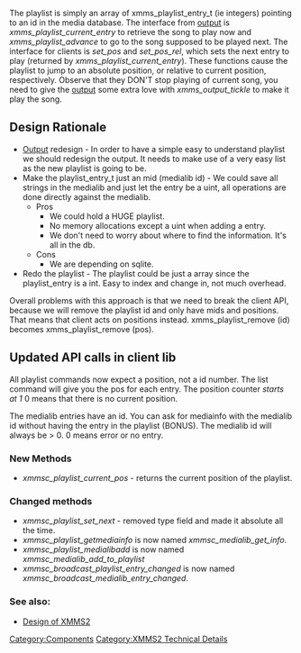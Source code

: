 {{Navbar}}

The playlist is simply an array of xmms_playlist_entry_t (ie integers) pointing to an id in the media database. The interface from [[Component:Output | output]] is ''xmms_playlist_current_entry'' to retrieve the song to play now and ''xmms_playlist_advance'' to go to the song supposed to be played next. The interface for clients is ''set_pos'' and ''set_pos_rel'', which sets the next entry to play (returned by ''xmms_playlist_current_entry''). These functions cause the playlist to jump to an absolute position, or relative to current position, respectively. Observe that they DON'T stop playing of current song, you need to give the [[Component:Output | output]] some extra love with ''xmms_output_tickle'' to make it play the song.

== Design Rationale ==

* [[Component:Output | Output]] redesign - In order to have a simple easy to understand playlist we should redesign the output. It needs to make use of a very easy list as the new playlist is going to be.
* Make the playlist_entry_t just an mid (medialib id) - We could save all strings in the medialib and just let the entry be a uint, all operations are done directly against the medialib.
**Pros
*** We could hold a HUGE playlist.
*** No memory allocations except a uint when adding a entry.
*** We don't need to worry about where to find the information. It's all in the db.
** Cons
*** We are depending on sqlite.
* Redo the playlist - The playlist could be just a array since the playlist_entry is a int. Easy to index and change in, not much overhead.

Overall problems with this approach is that we need to break the client API, because we will remove the playlist id and only have mids and positions. That means that client acts on positions instead. xmms_playlist_remove (id) becomes xmms_playlist_remove (pos).

== Updated API calls in client lib ==

All playlist commands now expect a position, not a id number. The list command will give you the pos for each entry. The position counter ''starts at 1'' 0 means that there is no current position.

The medialib entries have an id. You can ask for mediainfo with the medialib id without having the entry in the playlist (BONUS). The medialib id will always be > 0. 0 means error or no entry. 

=== New Methods ===
* ''xmmsc_playlist_current_pos'' - returns the current position of the playlist.

=== Changed methods ===
* ''xmmsc_playlist_set_next'' - removed type field and made it absolute all the time.
* ''xmmsc_playlist_getmediainfo'' is now named ''xmmsc_medialib_get_info''.
* ''xmmsc_playlist_medialibadd'' is now named ''xmmsc_medialib_add_to_playlist''
* ''xmmsc_broadcast_playlist_entry_changed'' is now named ''xmmsc_broadcast_medialib_entry_changed''.

===See also:===
* [[Design of XMMS2]]

[[Category:Components]]
[[Category:XMMS2 Technical Details]]